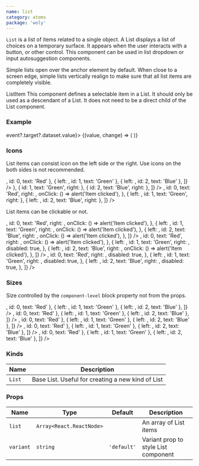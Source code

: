 ```yaml
---
name: list
category: atoms
package: 'woly'
---
```



`List` is a list of items related to a single object.
A List displays a list of choices on a temporary surface. It appears when the user interacts with a button, or other control.
This component can be used in list dropdown or input autosuggestion components.

Simple lists open over the anchor element by default.
When close to a screen edge, simple lists vertically realign to make sure that all list items are completely visible.

ListItem
This component defines a selectable item in a List. It should only be used as a descendant of a List.
It does not need to be a direct child of the List component.

### Example

<Playground>
  <StateEvent initial={null} change={(event) => event?.target?.dataset.value}>
    {(value, change) => (
      <List
        variant="primary"
        list={[
          { id: 0, text: 'Red' },
          { id: 1, text: 'Green' },
          { id: 2, text: 'Blue', onClick: {change}},
        ]}
      />
    )}
  </StateEvent>
</Playground>

### Icons

List items can consist icon on the left side or the right. Use icons on the both sides is not recommended.

<Playground size="L">
  <List
    variant="primary"
    list={[
      { left: <InfoIcon />, id: 0, text: 'Red' },
      { left: <InfoIcon />, id: 1, text: 'Green' },
      { left: <InfoIcon />, id: 2, text: 'Blue' },
    ]}
  />
  <List
    variant="primary"
    list={[
      { id: 0, text: 'Red', right: <Check /> },
      { id: 1, text: 'Green', right: <Check /> },
      { id: 2, text: 'Blue', right: <Check /> },
    ]}
  />
  <List
    variant="primary"
    list={[
      {
        left: <InfoIcon />,
        id: 0,
        text: 'Red',
        right: <Check />,
        onClick: () => alert('Item clicked'),
      },
      { left: <InfoIcon />, id: 1, text: 'Green', right: <Check /> },
      { left: <InfoIcon />, id: 2, text: 'Blue', right: <Check /> },
    ]}
  />
</Playground>

List items can be clickable or not.

<Playground>
  <block.M>
    <List
      variant="primary"
      list={[
        {
          left: <InfoIcon />,
          id: 0,
          text: 'Red',
          right: <Check />,
          onClick: () => alert('Item clicked'),
        },
        {
          left: <InfoIcon />,
          id: 1,
          text: 'Green',
          right: <Check />,
          onClick: () => alert('Item clicked'),
        },
        {
          left: <InfoIcon />,
          id: 2,
          text: 'Blue',
          right: <Check />,
          onClick: () => alert('Item clicked'),
        },
      ]}
    />
  </block.M>
  <block.M>
    <List
      variant="primary"
      list={[
        {
          left: <InfoIcon />,
          id: 0,
          text: 'Red',
          right: <Check />,
          onClick: () => alert('Item clicked'),
        },
        {
          left: <InfoIcon />,
          id: 1,
          text: 'Green',
          right: <Check />,
          disabled: true,
        },
        {
          left: <InfoIcon />,
          id: 2,
          text: 'Blue',
          right: <Check />,
          onClick: () => alert('Item clicked'),
        },
      ]}
    />
  </block.M>
  <block.M>
    <List
      variant="primary"
      list={[
        {
          left: <InfoIcon />,
          id: 0,
          text: 'Red',
          right: <Check />,
          disabled: true,
        },
        {
          left: <InfoIcon />,
          id: 1,
          text: 'Green',
          right: <Check />,
          disabled: true,
        },
        {
          left: <InfoIcon />,
          id: 2,
          text: 'Blue',
          right: <Check />,
          disabled: true,
        },
      ]}
    />
  </block.M>
</Playground>

### Sizes

Size controlled by the `component-level` block property not from the props.

<Playground>
  <block.S>
    <List
      variant="primary"
      list={[
        { left: <InfoIcon />, id: 0, text: 'Red' },
        { left: <InfoIcon />, id: 1, text: 'Green' },
        { left: <InfoIcon />, id: 2, text: 'Blue' },
      ]}
    />
  </block.S>
  <block.M>
    <List
      variant="primary"
      list={[
        { left: <InfoIcon />, id: 0, text: 'Red' },
        { left: <InfoIcon />, id: 1, text: 'Green' },
        { left: <InfoIcon />, id: 2, text: 'Blue' },
      ]}
    />
  </block.M>
  <block.L>
    <List
      variant="primary"
      list={[
        { left: <InfoIcon />, id: 0, text: 'Red' },
        { left: <InfoIcon />, id: 1, text: 'Green' },
        { left: <InfoIcon />, id: 2, text: 'Blue' },
      ]}
    />
  </block.L>
  <block.XL>
    <List
      variant="primary"
      list={[
        { left: <InfoIcon />, id: 0, text: 'Red' },
        { left: <InfoIcon />, id: 1, text: 'Green' },
        { left: <InfoIcon />, id: 2, text: 'Blue' },
      ]}
    />
  </block.XL>
  <block.H>
    <List
      variant="primary"
      list={[
        { left: <InfoIcon />, id: 0, text: 'Red' },
        { left: <InfoIcon />, id: 1, text: 'Green' },
        { left: <InfoIcon />, id: 2, text: 'Blue' },
      ]}
    />
  </block.H>
</Playground>

### Kinds

| Name   | Description                                       |
| ------ | ------------------------------------------------- |
| `List` | Base List. Useful for creating a new kind of List |

### Props

| Name      | Type                     | Default     | Description                          |
| --------- | ------------------------ | ----------- | ------------------------------------ |
| `list`    | `Array<React.ReactNode>` |             | An array of List items               |
| `variant` | `string`                 | `'default'` | Variant prop to style List component |
